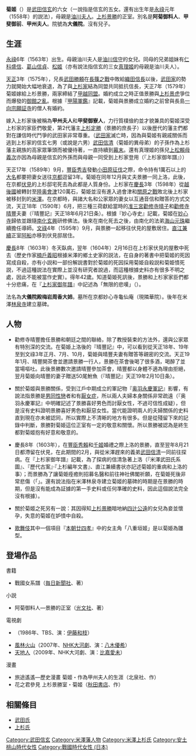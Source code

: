 '''菊姬'''（{{bd|1563年||1604年|3月16日}}）是[[武田信玄|武田信玄]]的六女（一說指是信玄的五女。還有出生年是[[永祿|永祿]]元年（1558年）的説法），母親是[[油川夫人|油川夫人]]。[[上杉景勝|上杉景勝]]的正室。別名是'''阿菊御料人'''、'''甲斐御前'''、'''甲州夫人'''。院號為'''大儀院'''。沒有兒子。

==生涯==
[[永祿|永祿]]6年（1563年）出生。母親油川夫人是[[油川信守|油川信守]]的女兒。同母的兄弟姐妹有[[仁科盛信|仁科盛信]]、[[葛山信貞|葛山信貞]]、[[松姬|松姬]]（亦有說法指信玄的三女[[真理姬|真理姬]]的母親是油川夫人）。

[[天正_(日本)|天正]]3年（1575年），兄長[[武田勝頼|武田勝頼]]在[[長篠之戰|長篠之戰]]中敗給[[織田信長|織田信長]]以後，[[武田氏|武田家]]的勢力就開始大幅地衰退，為了與[[上杉氏|上杉家]]結為同盟共同抵抗信長，天正7年（1579年）菊姬嫁給上杉景勝，兩家締結了[[甲越同盟|甲越同盟]]。婚約成立之時正值景勝與[[上杉景虎|上杉景虎]]爭位而爆發的[[御館之亂|御館之亂]]。根據『[[甲陽軍鑑|甲陽軍鑑]]』記載，菊姬與景勝成立婚約之前曾與長島[[一向宗|一向宗]][[願証寺|願証寺]]的僧人有婚約。

嫁入上杉家後被稱為'''甲州夫人'''和'''甲斐御寮人'''，力行質樸儉約並才貌兼具的菊姬深受上杉家的家臣們敬愛，第2代藩主[[上杉定勝|上杉定勝]]（景勝的庶長子）以後歴代的藩主們都對在謙信時代鬥爭的武田家非常尊重。（[[武田氏|武田家]]滅亡時，因為與菊姬有親戚關係而逃到上杉家的信玄七男（或說是六男）[[武田信清|武田信清]]（菊姫的異母弟）的子孫作為上杉藩主親族的高家眾筆頭而被優待著，一直持續到[[幕末|幕末]]。還有真理姬的孫兒[[上松義次|上松賴母義次]]亦因為母親是信玄的外孫而與母親一同受到上杉家登用（『上杉家御年譜』））

天正17年（1589年）9月，[[豐臣秀吉|豐臣秀吉]]發動[[小田原征伐|小田原征伐]]之際，命令持有1萬石以上的[[大名_(稱謂)|大名]]都要把妻女送往[[京都|京都]]逗留3年。菊姫在同年12月與丈夫景勝一同上洛，此後，在京都[[伏見|伏見]]的上杉邸宅死去為此都是人質身份。上杉家在[[慶長|慶長]]3年（1598年）從[[越後國|越後國]]被轉封至[[陸奥|陸奥]][[會津|會津]]120萬石，菊姫並沒有進入過會津和[[關原之戰|關原之戰]]敗北後上杉家被移封到的[[米澤|米澤]]。在京都時，與諸大名和公家眾的妻女以互通音信和贈答的方式交流，天正18年（1590年）6月，把三種三荷獻給當時的[[准三宮|准三宮]][[勸修寺晴子|勸修寺晴子]]和[[勸修寺晴豐|勸修寺晴豐]]夫妻（『晴豐記』天正18年6月21日条）。根據『妙心寺史』記載，菊姬在[[妙心寺|妙心寺]]歸依並跟隨[[南化玄興|南化玄興]]研修佛法。後來在南化死去之後，由南化的法弟[[海山元珠|海山元珠]]繼續擔任導師。[[文祿|文祿]]4年（1595年）9月，與景勝一起移往伏見的屋敷居住。[[直江兼續|直江兼續]]正室[[阿船|阿船]]亦移到伏見邸居住。

[[慶長|慶長]]8年（1603年）冬天臥病，翌年（1604年）2月16日在上杉家伏見的屋敷中死去（歷史作家[[楠戶義昭|楠戶義昭]]根據米澤的鄉土史家的説法，在自身的著書中把菊姬的死因寫成自殺，亦有小説和一部份解説書對於菊姬的死因採用菊姫自殺説和菊姫憤死説，不過這種説法在實際上並沒有研究者說過，而這種根據史料亦有很多不明之處，因此不能被當作史實）。得年42歲。知道菊姫死訊後，景勝和上杉家家臣們都十分悲痛，在『[[上杉家御年譜|上杉家御年譜]]』中記述為「無限的悲嘆」（{{lang|ja|悲歎カキリナシ}}）。

法名為'''大儀院殿梅岩周香大姉'''。墓所在京都妙心寺龜仙庵（現隣華院）。後年在米澤[[林泉寺|林泉寺]]建立墓碑。

== 人物 ==
*勸修寺晴豐擔任景勝和朝廷之間的聯絡，除了教授裝束的方法外，還與公家眾有特別深的交流。在菊姫上洛後的『晴豐記』中，可以看到從天正18年、19年至到文祿3年正月、7月、10月，菊姫與晴豐夫妻有贈答等親密的交流。天正19年1月、晴豐開茶會並邀請景勝一行人，景勝在茶會後喝了很多酒，喝醉了並當場嘔吐。此後景勝數次邀請晴豐參加茶會，晴豐都以身體不適為理由拒絕，翌月菊姫向晴豐的妻子贈送50尾鮒魚（『晴豐記』天正19年2月10日条）。

*關於菊姬與景勝關係，受到江戶中期成立的軍記物『[[奥羽永慶軍記|奥羽永慶軍記]]』影響，有說法指景勝是[[男同性戀|男同性戀]]者和有[[厭女症|厭女症]]，所以兩人夫婦本身關係非常疏遠（『奥羽永慶軍記』中明確記述了景勝喜好男色而討厭女性，不過可信性成疑），但是沒有史料證明景勝喜好男色和厭惡女性。當代能證明兩人的夫婦關係的史料直到現在亦未被認同，所以實際上不清晰的地方有很多。但是從殘留下來的記錄中判斷，景勝對菊姫這位正室有一定的敬意和關懷。所以景勝被認為是終生都對菊姬抱有好意和敬意的。

*慶長8年（1603年），在[[豐臣秀賴|豐臣秀賴]]和[[千姬|千姬]]婚禮之際上洛的景勝，直至翌年8月21日都滯留在伏見，在此期間的2月，與從米澤趕來的義弟[[武田信清|武田信清]]一同前往探病。在『上杉家御年譜』記載，為了探病的信清急著上洛（『米澤武田氏系圖』、『歷代古案』‧『上杉編年文書』、直江兼續書状亦記述菊姬的重病和上洛的事）；而景勝為了讓菊姫痊癒則招募名醫和前往神社佛閣祈願，在菊姫死後非常悲傷（「{{lang|ja|公ヲ始メ奉リ、諸士ニ至ルマテ悲歎カキリナシ}}」。還有說法指在米澤林泉寺建立菊姬的墓碑的時期是在景勝的時期，但是沒有能成為証據的第一手史料或任何準確的史料，因此這個說法完全沒有根據）。

*關於菊姬之死另有一說：其因得知[[上杉景勝|上杉景勝]]暗地納[[四辻公遠|四辻公遠]]的女兒為妾並懷孕，失意的菊姬在妒憤中自殺。

*[[歌舞伎|歌舞伎]]其中一個項目『[[本朝廿四孝|本朝廿四孝]]』中的女主角「八重垣姬」是以菊姫為雛型。

== 登場作品 ==
;書籍
*戰國女系譜（[[毎日新聞社|毎日新聞社]]、{{tsl|ja|楠戸義昭|楠戶義昭}}著）

;小説
*阿菊御料人―景勝的正室（[[光文社|光文社]]、{{tsl|ja|阿井景子}}著）

;電視劇
*{{tsl|ja|おんな風林火山|女人風林火山}}（1986年、TBS、演：[[伊藤和枝|伊藤和枝]]）
*[[風林火山_(大河劇)|風林火山]]（2007年、[[NHK大河劇|NHK大河劇]]、演：[[八木優希|八木優希]]）
*[[天地人_(大河劇)|天地人]]（2009年、NHK大河劇、演：[[比嘉愛未|比嘉愛未]]）

;漫畫
*旅途遙遙―歷史漫畫 菊姬・作為甲州夫人的生涯（北泉社、{{tsl|ja|高橋まさみ|高橋雅美}}作）
*花之君參見 上杉景勝室・菊姬（[[秋田書店|秋田書店]]、{{tsl|ja|河村恵利|河村惠利}}作）

== 相關條目 ==
*[[武田氏|武田氏]]
*[[上杉氏|上杉氏]]

[[Category:武田信玄|Category:武田信玄]]
[[Category:米澤藩人物|Category:米澤藩人物]]
[[Category:米澤上杉氏|Category:米澤上杉氏]]
[[Category:安土桃山時代女性|Category:安土桃山時代女性]]
[[Category:戰國時代女性_(日本)|Category:戰國時代女性 (日本)]]